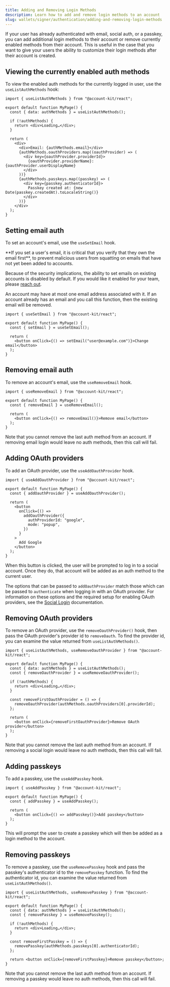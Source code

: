 ```yaml
---
title: Adding and Removing Login Methods
description: Learn how to add and remove login methods to an account
slug: wallets/signer/authentication/adding-and-removing-login-methods
---
```


If your user has already authenticated with email, social auth, or a passkey, you can add additional login methods to their account or remove currently enabled methods from their account. This is useful in the case that you want to give your users the ability to customize their login methods after their account is created.

## Viewing the currently enabled auth methods

To view the enabled auth methods for the currently logged in user, use the `useListAuthMethods` hook:

```tsx twoslash
import { useListAuthMethods } from "@account-kit/react";

export default function MyPage() {
  const { data: authMethods } = useListAuthMethods();

  if (!authMethods) {
    return <div>Loading…</div>;
  }

  return (
    <div>
      <div>Email: {authMethods.email}</div>
      {authMethods.oauthProviders.map((oauthProvider) => (
        <div key={oauthProvider.providerId}>
          {oauthProvider.providerName}: {oauthProvider.userDisplayName}
        </div>
      ))}
      {authMethods.passkeys.map((passkey) => (
        <div key={passkey.authenticatorId}>
          Passkey created at: {new Date(passkey.createdAt).toLocaleString()}
        </div>
      ))}
    </div>
  );
}
```

## Setting email auth

To set an account's email, use the `useSetEmail` hook.

<Warning>
  **If you set a user's email, it is critical that you verify that they own the email first**, to prevent malicious users from squatting on emails that have not yet been added to accounts.

Because of the security implications, the ability to set emails on existing accounts is disabled by default. If you would like it enabled for your team, please [reach
out](mailto:support@alchemy.com).

</Warning>

<Warning>
  An account may have at most one email address associated with it. If an
  account already has an email and you call this function, then the existing
  email will be removed.
</Warning>

```tsx twoslash
import { useSetEmail } from "@account-kit/react";

export default function MyPage() {
  const { setEmail } = useSetEmail();

  return (
    <button onClick={() => setEmail("user@example.com")}>Change email</button>
  );
}
```

## Removing email auth

To remove an account's email, use the `useRemoveEmail` hook.

```tsx twoslash
import { useRemoveEmail } from "@account-kit/react";

export default function MyPage() {
  const { removeEmail } = useRemoveEmail();

  return (
    <button onClick={() => removeEmail()}>Remove email</button>
  );
}
```

Note that you cannot remove the last auth method from an account. If removing email login would leave no auth methods, then this call will fail.

## Adding OAuth providers

To add an OAuth provider, use the `useAddOauthProvider` hook.

```tsx twoslash
import { useAddOauthProvider } from "@account-kit/react";

export default function MyPage() {
  const { addOauthProvider } = useAddOauthProvider();

  return (
    <button
      onClick={() =>
        addOauthProvider({
          authProviderId: "google",
          mode: "popup",
        })
      }
    >
      Add Google
    </button>
  );
}
```

When this button is clicked, the user will be prompted to log in to a social account. Once they do, that account will be added as an auth method to the current user.

The options that can be passed to `addOauthProvider` match those which can be passed to `authenticate` when logging in with an OAuth provider. For information on these options and the required setup for enabling OAuth providers, see the [Social Login](/wallets/react/login-methods/social-login) documentation.

## Removing OAuth providers

To remove an OAuth provider, use the `removeOauthProvider()` hook, then pass the OAuth provider's provider id to `removeOauth`. To find the provider id, you can examine the value returned from `useListAuthMethods()`.

```tsx twoslash
import { useListAuthMethods, useRemoveOauthProvider } from "@account-kit/react";

export default function MyPage() {
  const { data: authMethods } = useListAuthMethods();
  const { removeOauthProvider } = useRemoveOauthProvider();

  if (!authMethods) {
    return <div>Loading…</div>;
  }

  const removeFirstOauthProvider = () => {
    removeOauthProvider(authMethods.oauthProviders[0].providerId);
  };

  return (
    <button onClick={removeFirstOauthProvider}>Remove OAuth provider</button>
  );
}
```

Note that you cannot remove the last auth method from an account. If removing a social login would leave no auth methods, then this call will fail.

## Adding passkeys

To add a passkey, use the `useAddPasskey` hook.

```tsx twoslash
import { useAddPasskey } from "@account-kit/react";

export default function MyPage() {
  const { addPasskey } = useAddPasskey();

  return (
    <button onClick={() => addPasskey()}>Add passkey</button>
  );
}
```

This will prompt the user to create a passkey which will then be added as a login method to the account.

## Removing passkeys

To remove a passkey, use the `useRemovePasskey` hook and pass the passkey's authenticator id to the `removePasskey` function. To find the authenticator id, you can examine the value returned from `useListAuthMethods()`.

```tsx twoslash
import { useListAuthMethods, useRemovePasskey } from "@account-kit/react";

export default function MyPage() {
  const { data: authMethods } = useListAuthMethods();
  const { removePasskey } = useRemovePasskey();

  if (!authMethods) {
    return <div>Loading…</div>;
  }

  const removeFirstPasskey = () => {
    removePasskey(authMethods.passkeys[0].authenticatorId);
  };

  return <button onClick={removeFirstPasskey}>Remove passkey</button>;
}
```

Note that you cannot remove the last auth method from an account. If removing a passkey would leave no auth methods, then this call will fail.
